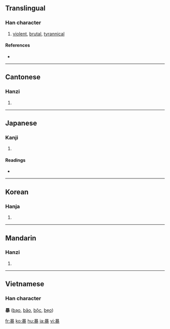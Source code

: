 {{see|暴}}
==Translingual==

===Han character===
{{Han char|rn=72|rad=日|as=11|sn=15|four=6013<sub>2</sub>|canj=日廿金水 (ATCE)}}

# [[violent]], [[brutal]], [[tyrannical]]

====References====
* {{Han ref|kx=0499.290|dkj=14137|dj=0868.350|hdz=21532.150|uh=66B4|ud=26292|bh=BCC9|bd=48329}}

----

==Cantonese==

===Hanzi===
{{yue-hanzi|jyut=|y=bou6}}

# {{defn|Cantonese}}

----

==Japanese==

===Kanji===
{{ja-kanji|grade=5|rs=日11}}

# {{defn|Japanese}}

====Readings====
* {{ja-readings|on=[[ぼう]] (''bō''), [[ばく]] (''baku'')|kun=[[あばく]] ([[暴く]], ''[[abaku]]''), [[あばれる]] ([[暴れる]], ''[[abareru]]'')}}

----

==Korean==

===Hanja===
{{ko-hanja|hangeul=[[폭]], [[포]]|eumhun=|rv=pok, po|mr=p'ok, p'o|y=phok, pho}}

# {{defn|Korean}}

----

==Mandarin==

===Hanzi===
{{cmn-hanzi|pin=[[bào]] ([[bao4]])|wg=pao<sup>4</sup>}}

# {{defn|Mandarin}}

----

==Vietnamese==
===Han character===
'''暴''' ([[bạo]], [[bão]], [[bộc]], [[bẹo]])

[[fr:暴]]
[[ko:暴]]
[[hu:暴]]
[[ja:暴]]
[[vi:暴]]
